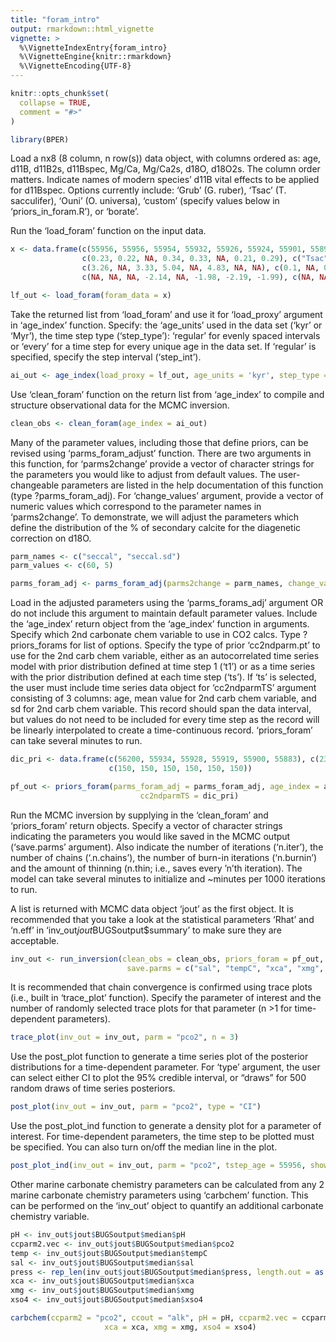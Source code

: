 ```yaml
---
title: "foram_intro"
output: rmarkdown::html_vignette
vignette: >
  %\VignetteIndexEntry{foram_intro}
  %\VignetteEngine{knitr::rmarkdown}
  %\VignetteEncoding{UTF-8}
---
```


```r
knitr::opts_chunk$set(
  collapse = TRUE,
  comment = "#>"
)
```

```r
library(BPER)
```


Load a nx8 (8 column, n row(s)) data object, with columns ordered as: age, d11B, d11B2s, d11Bspec, Mg/Ca, Mg/Ca2s, d18O, d18O2s. 
The column order matters. Indicate names of modern species' d11B vital effects to be applied for d11Bspec. Options currently include: 
'Grub' (G. ruber), 'Tsac' (T. sacculifer), 'Ouni' (O. universa), 'custom' (specify values below in 'priors_in_foram.R'), or 'borate'.

Run the 'load_foram' function on the input data. 
```r
x <- data.frame(c(55956, 55956, 55954, 55932, 55926, 55924, 55901, 55899), c(14.61, 15.46, NA, 14.49, 14.11, NA, 14.46, 13.94), 
                c(0.23, 0.22, NA, 0.34, 0.33, NA, 0.21, 0.29), c("Tsac", "Grub", NA, "Grub", "Tsac", NA, "Grub", "Tsac"), 
                c(3.26, NA, 3.33, 5.04, NA, 4.83, NA, NA), c(0.1, NA, 0.1, 0.15, NA, 0.14, NA, NA), 
                c(NA, NA, NA, -2.14, NA, -1.98, -2.19, -1.99), c(NA, NA, NA, 0.16, NA, 0.16, 0.16, 0.16))

lf_out <- load_foram(foram_data = x)
```


Take the returned list from 'load_foram' and use it for 'load_proxy' argument in 'age_index' function. Specify: the 'age_units'
used in the data set ('kyr' or 'Myr'), the time step type ('step_type'): 'regular' for evenly spaced intervals or 'every' for a time step
for every unique age in the data set. If 'regular' is specified, specify the step interval ('step_int'). 
```r
ai_out <- age_index(load_proxy = lf_out, age_units = 'kyr', step_type = 'every')
```


Use 'clean_foram' function on the return list from 'age_index' to compile and structure observational data for the MCMC inversion.
```r
clean_obs <- clean_foram(age_index = ai_out)
```


Many of the parameter values, including those that define priors, can be revised using 'parms_foram_adjust' function. There are two arguments in this function, for 'parms2change' provide a vector of character strings for the parameters you would like to adjust from default values. The user-changeable parameters are listed in the help documentation of this function (type ?parms_foram_adj). For 'change_values' argument, provide a vector of numeric values which correspond to the parameter names in 'parms2change'. To demonstrate, we will adjust the parameters which define the distribution of the % of secondary calcite for the diagenetic correction on d18O.
```r
parm_names <- c("seccal", "seccal.sd")
parm_values <- c(60, 5)

parms_foram_adj <- parms_foram_adj(parms2change = parm_names, change_values = parm_values)
```


Load in the adjusted parameters using the 'parms_forams_adj' argument OR do not include this argument to maintain default parameter 
values. Include the 'age_index' return object from the 'age_index' function in arguments. Specify which 2nd carbonate chem variable 
to use in CO2 calcs. Type ?priors_forams for list of options. Specify the type of prior 'cc2ndparm.pt' to use for the 2nd carb chem 
variable, either as an autocorrelated time series model with prior distribution defined at time step 1 ('t1') or as a time series 
with the prior distribution defined at each time step ('ts'). If 'ts' is selected, the user must include time series data object for 
'cc2ndparmTS' argument consisting of 3 columns: age, mean value for 2nd carb chem variable, and sd for 2nd carb chem variable. This 
record should span the data interval, but values do not need to be included for every time step as the record will be linearly 
interpolated to create a time-continuous record. 'priors_foram' can take several minutes to run.
```r

dic_pri <- data.frame(c(56200, 55934, 55928, 55919, 55900, 55883), c(2320, 2328, 2405, 2440, 2481, 2500), 
                      c(150, 150, 150, 150, 150, 150)) 

pf_out <- priors_foram(parms_foram_adj = parms_foram_adj, age_index = ai_out, cc2ndparm.vt = 'dic', cc2ndparm.pt = 'ts', 
                             cc2ndparmTS = dic_pri)
```


Run the MCMC inversion by supplying in the 'clean_foram' and 'priors_foram' return objects. Specify a vector of character strings 
indicating the parameters you would like saved in the MCMC output ('save.parms' argument). Also indicate the number of iterations
('n.iter'), the number of chains ('.n.chains'), the number of burn-in iterations ('n.burnin') and the amount of thinning (n.thin;
i.e., saves every 'n'th iteration). The model can take several minutes to initialize and ~minutes per 1000 iterations to run. 

A list is returned with MCMC data object 'jout' as the first object. It is recommended that you take a look at the statistical
parameters 'Rhat' and 'n.eff' in 'inv_out$jout$BUGSoutput$summary' to make sure they are acceptable.
```r
inv_out <- run_inversion(clean_obs = clean_obs, priors_foram = pf_out,
                          save.parms = c("sal", "tempC", "xca", "xmg", "xso4", "d11Bsw", "d18Osw", "d18Osw.local","pco2", "dic", "pH", "press"), n.iter = 10000, n.chains = 3, n.burnin = 3000, n.thin = 1)
```


It is recommended that chain convergence is confirmed using trace plots (i.e., built in 'trace_plot' function). Specify
the parameter of interest and the number of randomly selected trace plots for that parameter (n >1 for time-dependent parameters).
```r
trace_plot(inv_out = inv_out, parm = "pco2", n = 3)
```


Use the post_plot function to generate a time series plot of the posterior distributions for a time-dependent parameter. For 'type'
argument, the user can select either CI to plot the 95% credible interval, or "draws" for 500 random draws of time series posteriors.
```r
post_plot(inv_out = inv_out, parm = "pco2", type = "CI")
```


Use the post_plot_ind function to generate a density plot for a parameter of interest. For time-dependent parameters, the time step 
to be plotted must be specified. You can also turn on/off the median line in the plot. 
```r
post_plot_ind(inv_out = inv_out, parm = "pco2", tstep_age = 55956, show.median = TRUE)
```


Other marine carbonate chemistry parameters can be calculated from any 2 marine carbonate chemistry parameters using 'carbchem' 
function. This can be performed on the 'inv_out' object to quantify an additional carbonate chemistry variable.
```r
pH <- inv_out$jout$BUGSoutput$median$pH 
ccparm2.vec <- inv_out$jout$BUGSoutput$median$pco2
temp <- inv_out$jout$BUGSoutput$median$tempC
sal <- inv_out$jout$BUGSoutput$median$sal
press <- rep_len(inv_out$jout$BUGSoutput$median$press, length.out = as.integer(length(sal)))
xca <- inv_out$jout$BUGSoutput$median$xca
xmg <- inv_out$jout$BUGSoutput$median$xmg
xso4 <- inv_out$jout$BUGSoutput$median$xso4

carbchem(ccparm2 = "pco2", ccout = "alk", pH = pH, ccparm2.vec = ccparm2.vec, temp = temp, sal = sal, press = press,
                     xca = xca, xmg = xmg, xso4 = xso4)
```
